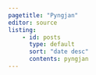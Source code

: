 ```yaml
---
pagetitle: "Pyngjan"
editor: source
listing:
    - id: posts
      type: default
      sort: "date desc"
      contents: pyngjan
---
```


<br>

::: {#posts}

:::

